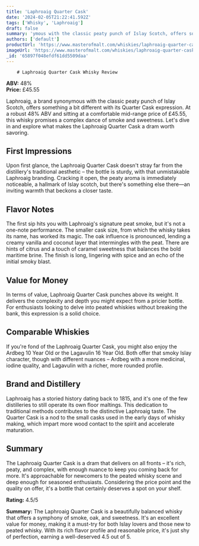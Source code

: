 ```yaml
---
title: 'Laphroaig Quarter Cask'
date: '2024-02-05T21:22:41.592Z'
tags: ['Whisky', 'Laphroaig']
draft: false
summary: 'ymous with the classic peaty punch of Islay Scotch, offers something a bit different with its Quarter Cask expression. At a robust...'
authors: ['default']
productUrl: 'https://www.masterofmalt.com/whiskies/laphroaig-quarter-cask-whisky/'
imageUrl: 'https://www.masterofmalt.com/whiskies/laphroaig-quarter-cask-whisky.jpg'
_id: '65897f048efdf61dd5509daa'
---
```


        # Laphroaig Quarter Cask Whisky Review

**ABV:** 48%  
**Price:** £45.55

Laphroaig, a brand synonymous with the classic peaty punch of Islay Scotch, offers something a bit different with its Quarter Cask expression. At a robust 48% ABV and sitting at a comfortable mid-range price of £45.55, this whisky promises a complex dance of smoke and sweetness. Let's dive in and explore what makes the Laphroaig Quarter Cask a dram worth savoring.

## First Impressions

Upon first glance, the Laphroaig Quarter Cask doesn't stray far from the distillery's traditional aesthetic – the bottle is sturdy, with that unmistakable Laphroaig branding. Cracking it open, the peaty aroma is immediately noticeable, a hallmark of Islay scotch, but there's something else there—an inviting warmth that beckons a closer taste.

## Flavor Notes

The first sip hits you with Laphroaig's signature peat smoke, but it's not a one-note performance. The smaller cask size, from which the whisky takes its name, has worked its magic. The oak influence is pronounced, lending a creamy vanilla and coconut layer that intermingles with the peat. There are hints of citrus and a touch of caramel sweetness that balances the bold maritime brine. The finish is long, lingering with spice and an echo of the initial smoky blast.

## Value for Money

In terms of value, Laphroaig Quarter Cask punches above its weight. It delivers the complexity and depth you might expect from a pricier bottle. For enthusiasts looking to delve into peated whiskies without breaking the bank, this expression is a solid choice.

## Comparable Whiskies

If you're fond of the Laphroaig Quarter Cask, you might also enjoy the Ardbeg 10 Year Old or the Lagavulin 16 Year Old. Both offer that smoky Islay character, though with different nuances – Ardbeg with a more medicinal, iodine quality, and Lagavulin with a richer, more rounded profile.

## Brand and Distillery

Laphroaig has a storied history dating back to 1815, and it's one of the few distilleries to still operate its own floor maltings. This dedication to traditional methods contributes to the distinctive Laphroaig taste. The Quarter Cask is a nod to the small casks used in the early days of whisky making, which impart more wood contact to the spirit and accelerate maturation.

## Summary

The Laphroaig Quarter Cask is a dram that delivers on all fronts – it's rich, peaty, and complex, with enough nuance to keep you coming back for more. It's approachable for newcomers to the peated whisky scene and deep enough for seasoned enthusiasts. Considering the price point and the quality on offer, it's a bottle that certainly deserves a spot on your shelf.

**Rating:** 4.5/5

**Summary:** The Laphroaig Quarter Cask is a beautifully balanced whisky that offers a symphony of smoke, oak, and sweetness. It's an excellent value for money, making it a must-try for both Islay lovers and those new to peated whisky. With its rich flavor profile and reasonable price, it's just shy of perfection, earning a well-deserved 4.5 out of 5.
